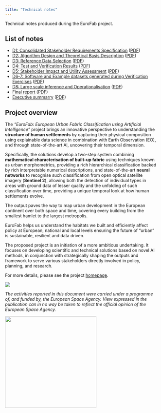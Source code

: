 ```yaml
---
title: "Technical notes"
---
```


Technical notes produced during the EuroFab project.

## List of notes

- [D1: Consolidated Stakeholder Requirements Specification](notes/stakeholders.qmd) ([PDF](notes/stakeholders.pdf))
- [D2: Algorithm Design and Theoretical Basis Description](notes/algorithm-design.qmd) ([PDF](notes/algorithm-design.pdf))
- [D3: Reference Data Selection](notes/data-selection.qmd) ([PDF](notes/data-selection.pdf))
- [D4: Test and Verification Results](notes/results.qmd) ([PDF](notes/results.pdf))
- [D5: Stakeholder Impact and Utility Assessment](notes/impact_and_utility.qmd) ([PDF](notes/impact_and_utility.pdf))
- [D6-7: Software and Example datasets generated during Verification Exercises](notes/deliverables.qmd) ([PDF](notes/deliverables.pdf))
- [D8: Large scale inference and Operationalisation](notes/large-scale-inference.qmd) ([PDF](notes/large-scale-inference.pdf))
- [Final report](notes/final_report.qmd) ([PDF](notes/final_report.pdf))
- [Executive summarry](notes/exec_summary.qmd) ([PDF](notes/exec_summary.pdf))

## Project overview

The _“EuroFab: European Urban Fabric Classification using Artificial Intelligence”_
project brings an innovative perspective to understanding the
**structure of human settlements** by capturing their physical composition using explainable data science in
combination with Earth Observation (EO), and through state-of-the-art AI, uncovering their
temporal dimension.

Specifically, the solutions develop a two-step system combining
**mathematical characterisation of built-up fabric** using techniques known as urban
morphometrics, providing a rich hierarchical classification backed by rich interpretable
numerical descriptions, and state-of-the-art **neural networks** to recognise such classification
from open optical satellite imagery (**Sentinel 2**), allowing both the detection of individual types
in areas with ground data of lesser quality and the unfolding of such classification over time,
providing a unique temporal look at how human settlements evolve.

The  output
paves the way to map urban development in the European continent over both space and time,
covering every building from the smallest hamlet to the largest metropolis.

EuroFab helps
us understand the habitats we built and efficiently affect policy at European, national and local
levels ensuring the future of “urban” is sustainable, resilient and data driven.

The proposed project is an initiation of a more ambitious undertaking. It focuses on
developing scientific and technical solutions based on novel AI methods, in conjunction with
strategically shaping the outputs and framework to serve various stakeholders directly involved
in policy, planning, and research.

For more details, please see the project [homepage](https://eurofab-project.github.io/).

![](assets/logos.png)


_The activities reported in this document were carried under a programme of, and funded by, the European Space Agency. View expressed in the publication can in no way be taken to reflect the official opinion of the European Space Agency._


![](assets/esa.jpg){width=300}